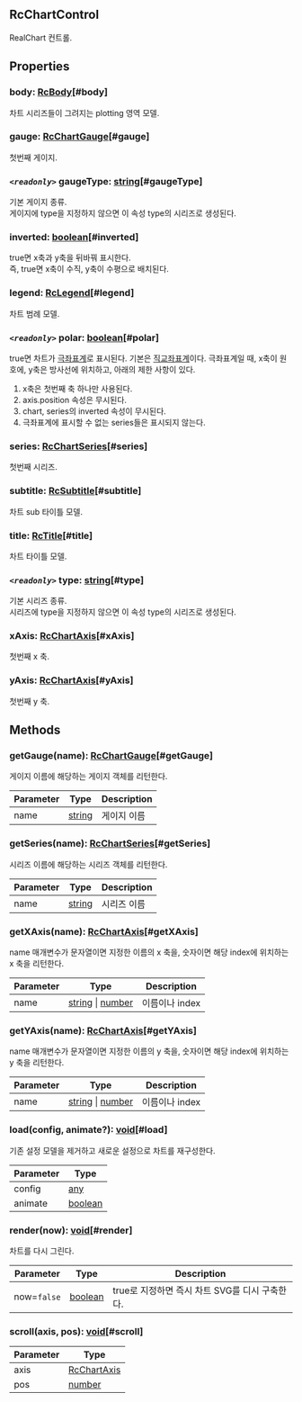 ## RcChartControl
            
            
            
RealChart 컨트롤.

            





## Properties
### body: [RcBody](../classes/RcBody)[#body]
차트 시리즈들이 그려지는 plotting 영역 모델.

### gauge: [RcChartGauge](../classes/RcChartGauge)[#gauge]
첫번째 게이지.

### *`<readonly>`* gaugeType: [string](https://developer.mozilla.org/en-US/docs/Web/JavaScript/Reference/Global_Objects/String)[#gaugeType]
기본 게이지 종류.\
게이지에 type을 지정하지 않으면 이 속성 type의 시리즈로 생성된다.

### inverted: [boolean](https://developer.mozilla.org/en-US/docs/Web/JavaScript/Reference/Global_Objects/Boolean)[#inverted]
true면 x축과 y축을 뒤바꿔 표시한다.\
즉, true면 x축이 수직, y축이 수평으로 배치된다.

### legend: [RcLegend](../classes/RcLegend)[#legend]
차트 범례 모델.

### *`<readonly>`* polar: [boolean](https://developer.mozilla.org/en-US/docs/Web/JavaScript/Reference/Global_Objects/Boolean)[#polar]
true면 차트가 [극좌표계](#극좌표계)로 표시된다.
기본은 [직교좌표계](#직교좌표계)이다.
극좌표계일 때,
x축이 원호에, y축은 방사선에 위치하고, 아래의 제한 사항이 있다.
1. x축은 첫번째 축 하나만 사용된다.
2. axis.position 속성은 무시된다.
3. chart, series의 inverted 속성이 무시된다.
4. 극좌표계에 표시할 수 없는 series들은 표시되지 않는다.

### series: [RcChartSeries](../classes/RcChartSeries)[#series]
첫번째 시리즈.

### subtitle: [RcSubtitle](../classes/RcSubtitle)[#subtitle]
차트 sub 타이틀 모델.

### title: [RcTitle](../classes/RcTitle)[#title]
차트 타이틀 모델.

### *`<readonly>`* type: [string](https://developer.mozilla.org/en-US/docs/Web/JavaScript/Reference/Global_Objects/String)[#type]
기본 시리즈 종류.\
시리즈에 type을 지정하지 않으면 이 속성 type의 시리즈로 생성된다.

### xAxis: [RcChartAxis](../classes/RcChartAxis)[#xAxis]
첫번째 x 축.

### yAxis: [RcChartAxis](../classes/RcChartAxis)[#yAxis]
첫번째 y 축.


## Methods
### getGauge(name): [RcChartGauge](../classes/RcChartGauge)[#getGauge]
게이지 이름에 해당하는 게이지 객체를 리턴한다.



| Parameter | Type | Description |
| ----------- | ----------- | ----------- |
| name | [string](https://developer.mozilla.org/en-US/docs/Web/JavaScript/Reference/Global_Objects/String) | 게이지 이름 |
### getSeries(name): [RcChartSeries](../classes/RcChartSeries)[#getSeries]
시리즈 이름에 해당하는 시리즈 객체를 리턴한다.



| Parameter | Type | Description |
| ----------- | ----------- | ----------- |
| name | [string](https://developer.mozilla.org/en-US/docs/Web/JavaScript/Reference/Global_Objects/String) | 시리즈 이름 |
### getXAxis(name): [RcChartAxis](../classes/RcChartAxis)[#getXAxis]
name 매개변수가 문자열이면 지정한 이름의 x 축을,
숫자이면 해당 index에 위치하는 x 축을 리턴한다.



| Parameter | Type | Description |
| ----------- | ----------- | ----------- |
| name | [string](https://developer.mozilla.org/en-US/docs/Web/JavaScript/Reference/Global_Objects/String) &#124; [number](https://developer.mozilla.org/en-US/docs/Web/JavaScript/Reference/Global_Objects/Number) | 이름이나 index |
### getYAxis(name): [RcChartAxis](../classes/RcChartAxis)[#getYAxis]
name 매개변수가 문자열이면 지정한 이름의 y 축을,
숫자이면 해당 index에 위치하는 y 축을 리턴한다.



| Parameter | Type | Description |
| ----------- | ----------- | ----------- |
| name | [string](https://developer.mozilla.org/en-US/docs/Web/JavaScript/Reference/Global_Objects/String) &#124; [number](https://developer.mozilla.org/en-US/docs/Web/JavaScript/Reference/Global_Objects/Number) | 이름이나 index |
### load(config, animate?): [void](https://developer.mozilla.org/en-US/docs/Web/JavaScript/Reference/Global_Objects/undefined)[#load]
기존 설정 모델을 제거하고 새로운 설정으로 차트를 재구성한다.



| Parameter | Type |
| ----------- | ----------- |
| config | [any](https://www.typescriptlang.org/docs/handbook/2/everyday-types.html#any) |
| animate | [boolean](https://developer.mozilla.org/en-US/docs/Web/JavaScript/Reference/Global_Objects/Boolean) |
### render(now): [void](https://developer.mozilla.org/en-US/docs/Web/JavaScript/Reference/Global_Objects/undefined)[#render]
차트를 다시 그린다.



| Parameter | Type | Description |
| ----------- | ----------- | ----------- |
| now=`false` | [boolean](https://developer.mozilla.org/en-US/docs/Web/JavaScript/Reference/Global_Objects/Boolean) | true로 지정하면 즉시 차트 SVG를 디시 구축한다. |
### scroll(axis, pos): [void](https://developer.mozilla.org/en-US/docs/Web/JavaScript/Reference/Global_Objects/undefined)[#scroll]
| Parameter | Type |
| ----------- | ----------- |
| axis | [RcChartAxis](../classes/RcChartAxis) |
| pos | [number](https://developer.mozilla.org/en-US/docs/Web/JavaScript/Reference/Global_Objects/Number) |